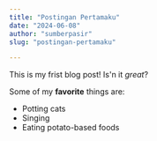 ```yaml
---
title: "Postingan Pertamaku"
date: "2024-06-08"
author: "sumberpasir"
slug: "postingan-pertamaku"

---
```

This is my frist blog post! Is'n it *great*?

Some of my **favorite** things are:

* Potting cats
* Singing
* Eating potato-based foods
